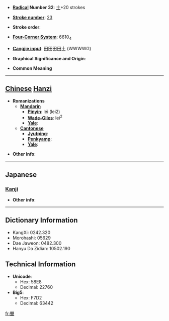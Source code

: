 * '''[[Wiktionary:Chinese radical index| Radical]] Number 32''': [[Wiktionary:Chinese radical index 土|土]]+20 strokes

* '''[[Wiktionary:Chinese total strokes index|Stroke number]]''': [[Wiktionary:Chinese total strokes index 23|23]]

* '''Stroke order''': 

* '''[[Wiktionary:Chinese four corner index|Four-Corner System]]''': 6610<sub>4</sub>

* '''[[Wiktionary:Chinese Cangjie index|Cangjie input]]''': 田田田田土 (WWWWG)

* '''Graphical Significance and Origin''': 

* '''Common Meaning'''

----

== [[Chinese]] [[Hanzi]] ==

* '''Romanizations'''
** '''[[Mandarin]]'''
*** '''[[Pinyin]]''': léi (lei2)
*** '''[[Wade-Giles]]''': lei<sup>2</sup>
*** '''[[Yale]]''': 
** '''[[Cantonese]]'''
*** '''[[Jyutping]]''':
*** '''[[Penkyamp]]''': 
*** '''[[Yale]]''': 

* '''Other info''': 

----

==Japanese==
===[[Kanji]]===
{{kanji|on readings=[[らい]] (rai)
|kun readings=
}}

* '''Other info''':  

----

== Dictionary Information ==

* KangXi: 0242.320
* Morohashi: 05629
* Dae Jaweon: 0482.300
* Hanyu Da Zidian: 10502.190

== Technical Information ==

* '''Unicode''':
** Hex: 58E8
** Decimal: 22760
* '''Big5''':
** Hex: F7D2
** Decimal: 63442

[[fr:壨]]
